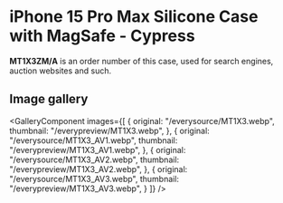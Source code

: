 
# iPhone 15 Pro Max Silicone Case with MagSafe - Cypress

<Callout type='info' emoji='👉🏻'>**MT1X3ZM/A** is an order number of this case, used for search engines, auction websites and such.</Callout>

## Image gallery

<GalleryComponent
    images={[
      {
        original: "/everysource/MT1X3.webp",
        thumbnail: "/everypreview/MT1X3.webp",
      },
      {
        original: "/everysource/MT1X3_AV1.webp",
        thumbnail: "/everypreview/MT1X3_AV1.webp",
      },
      {
        original: "/everysource/MT1X3_AV2.webp",
        thumbnail: "/everypreview/MT1X3_AV2.webp",
      },
      {
        original: "/everysource/MT1X3_AV3.webp",
        thumbnail: "/everypreview/MT1X3_AV3.webp",
      }
    ]}
  />
